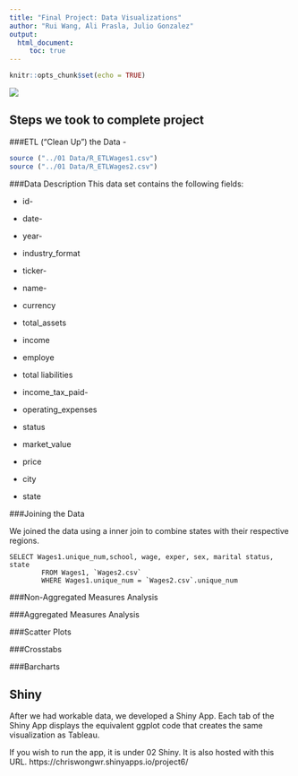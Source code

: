 ```yaml
---
title: "Final Project: Data Visualizations"
author: "Rui Wang, Ali Prasla, Julio Gonzalez"
output: 
  html_document:
     toc: true
---
```


```r
knitr::opts_chunk$set(echo = TRUE)
```
![](00 Doc/NYSE.jpg)

## Steps we took to complete project

###ETL ("Clean Up") the Data -
 
```r
source ("../01 Data/R_ETLWages1.csv")
source ("../01 Data/R_ETLWages2.csv")
```
###Data Description
This data set contains the following fields:

 - id- 
 
 - date-
 
 - year- 
 
 - industry_format
 
 - ticker- 
 
 - name-
 
 - currency
 
 - total_assets
 
 - income
 
 - employe
 
 - total liabilities
 
 - income_tax_paid-
 
 - operating_expenses
 
 - status
 
 - market_value
 
 - price
 
 - city
 
 - state
 
###Joining the Data

We joined the data using a inner join to combine states with their respective regions. 


```{}
SELECT Wages1.unique_num,school, wage, exper, sex, marital status, state
        FROM Wages1, `Wages2.csv`
        WHERE Wages1.unique_num = `Wages2.csv`.unique_num
```
###Non-Aggregated Measures Analysis

###Aggregated Measures Analysis

###Scatter Plots

###Crosstabs

###Barcharts


## Shiny
  After we had workable data, we developed a Shiny App. Each tab of the Shiny App displays the equivalent ggplot code that creates the same visualization as Tableau. 
  
If you wish to run the app, it is under 02 Shiny. It is also hosted with this URL. https://chriswongwr.shinyapps.io/project6/

  